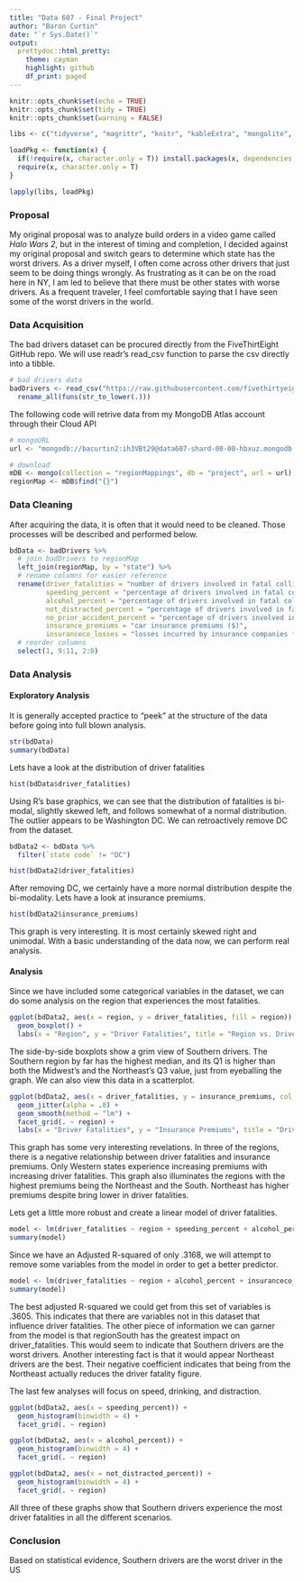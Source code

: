```yaml
---
title: "Data 607 - Final Project"
author: "Baron Curtin"
date: "`r Sys.Date()`"
output:
  prettydoc::html_pretty:
    theme: cayman
    highlight: github
    df_print: paged
---
```


```r
knitr::opts_chunk$set(echo = TRUE)
knitr::opts_chunk$set(tidy = TRUE)
knitr::opts_chunk$set(warning = FALSE)

libs <- c("tidyverse", "magrittr", "knitr", "kableExtra", "mongolite", "jsonlite", "RMySQL", "DBI", "RJDBC")

loadPkg <- function(x) {
  if(!require(x, character.only = T)) install.packages(x, dependencies = T)
  require(x, character.only = T)
}

lapply(libs, loadPkg)
```

### Proposal
My original proposal was to analyze build orders in a video game called *Halo Wars 2*, but in the interest of timing and completion, I decided against my original proposal and switch gears to determine which state has the worst drivers. As a driver myself, I often come across other drivers that just seem to be doing things wrongly. As frustrating as it can be on the road here in NY, I am led to believe that there must be other states with worse drivers. As a frequent traveler, I feel comfortable saying that I have seen some of the worst drivers in the world.


### Data Acquisition
The bad drivers dataset can be procured directly from the FiveThirtEight GitHub repo. We will use readr's read_csv function to parse the csv directly into a tibble.
```r
# bad drivers data
badDrivers <- read_csv("https://raw.githubusercontent.com/fivethirtyeight/data/master/bad-drivers/bad-drivers.csv") %>%
  rename_all(funs(str_to_lower(.)))
```

The following code will retrive data from my MongoDB Atlas account through their Cloud API
```r
# mongoURL
url <- "mongodb://bacurtin2:ih3VBt29@data607-shard-00-00-hbxuz.mongodb.net:27017,data607-shard-00-01-hbxuz.mongodb.net:27017,data607-shard-00-02-hbxuz.mongodb.net:27017/test?ssl=true&replicaSet=Data607-shard-0&authSource=admin"

# download
mDB <- mongo(collection = "regionMappings", db = "project", url = url)
regionMap <- mDB$find("{}")
```

### Data Cleaning
After acquiring the data, it is often that it would need to be cleaned. Those processes will be described and performed below.
```r
bdData <- badDrivers %>%
  # join badDrivers to regionMap
  left_join(regionMap, by = "state") %>%
  # rename columns for easier reference
  rename(driver_fatalities = "number of drivers involved in fatal collisions per billion miles",
         speeding_percent = "percentage of drivers involved in fatal collisions who were speeding",
         alcohol_percent = "percentage of drivers involved in fatal collisions who were alcohol-impaired",
         not_distracted_percent = "percentage of drivers involved in fatal collisions who were not distracted",
         no_prior_accident_percent = "percentage of drivers involved in fatal collisions who had not been involved in any previous accidents",
         insurance_premiums = "car insurance premiums ($)",
         insuranceco_losses = "losses incurred by insurance companies for collisions per insured driver ($)") %>%
  # reorder columns
  select(1, 9:11, 2:8)

```


### Data Analysis

#### Exploratory Analysis
It is generally accepted practice to "peek" at the structure of the data before going into full blown analysis.
```r
str(bdData)
summary(bdData)
```

Lets have a look at the distribution of driver fatalities
```r
hist(bdData$driver_fatalities)
```
Using R's base graphics, we can see that the distribution of fatalities is bi-modal, slightly skewed left, and follows somewhat of a normal distribution. The outlier appears to be Washington DC. We can retroactively remove DC from the dataset.

```r
bdData2 <- bdData %>%
  filter(`state code` != "DC")

hist(bdData2$driver_fatalities)
```
After removing DC, we certainly have a more normal distribution despite the bi-modality. Lets have a look at insurance premiums.

```r
hist(bdData2$insurance_premiums)
```
This graph is very interesting. It is most certainly skewed right and unimodal. With a basic understanding of the data now, we can perform real analysis.

#### Analysis
Since we have included some categorical variables in the dataset, we can do some analysis on the region that experiences the most fatalities.

```r
ggplot(bdData2, aes(x = region, y = driver_fatalities, fill = region)) +
  geom_boxplot() +
  labs(x = "Region", y = "Driver Fatalities", title = "Region vs. Driver Fatalities", fill = "")
```
The side-by-side boxplots show a grim view of Southern drivers. The Southern region by far has the highest median, and its Q1 is higher than both the Midwest's and the Northeast's Q3 value, just from eyeballing the graph. We can also view this data in a scatterplot.

```r
ggplot(bdData2, aes(x = driver_fatalities, y = insurance_premiums, col = region)) +
  geom_jitter(alpha = .8) +
  geom_smooth(method = "lm") +
  facet_grid(. ~ region) +
  labs(x = "Driver Fatalities", y = "Insurance Premiums", title = "Driver Fatalities vs. Insurance Premiums", col = "")
```
This graph has some very interesting revelations. In three of the regions, there is a negative relationship between driver fatalities and insurance premiums. Only Western states experience increasing premiums with increasing driver fatalities. This graph also illuminates the regions with the highest premiums being the Northeast and the South. Northeast has higher premiums despite bring lower in driver fatalities.

Lets get a little more robust and create a linear model of driver fatalities.
```r
model <- lm(driver_fatalities ~ region + speeding_percent + alcohol_percent + not_distracted_percent + no_prior_accident_percent + insurance_premiums + insuranceco_losses, data = bdData2)
summary(model)
```
Since we have an Adjusted R-squared of only .3168, we will attempt to remove some variables from the model in order to get a better predictor.

```r
model <- lm(driver_fatalities ~ region + alcohol_percent + insuranceco_losses, data = bdData2)
summary(model)
```
The best adjusted R-squared we could get from this set of variables is .3605. This indicates that there are variables not in this dataset that influence driver fatalities. The other piece of information we can garner from the model is that regionSouth has the greatest impact on driver_fatalities. This would seem to indicate that Southern drivers are the worst drivers. Another interesting fact is that it would appear Northeast drivers are the best. Their negative coefficient indicates that being from the Northeast actually reduces the driver fatality figure.

The last few analyses will focus on speed, drinking, and distraction.
```r
ggplot(bdData2, aes(x = speeding_percent)) +
  geom_histogram(binwidth = 4) +
  facet_grid(. ~ region)

ggplot(bdData2, aes(x = alcohol_percent)) +
  geom_histogram(binwidth = 4) +
  facet_grid(. ~ region)

ggplot(bdData2, aes(x = not_distracted_percent)) +
  geom_histogram(binwidth = 4) +
  facet_grid(. ~ region)
```

All three of these graphs show that Southern drivers experience the most driver fatalities in all the different scenarios.

### Conclusion
Based on statistical evidence, Southern drivers are the worst driver in the US




